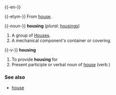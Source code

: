 {{-en-}}

{{-etym-}}
From [[house]].

{{-noun-}}
'''housing'''  (''plural:'' [[housings]])
#A group of [[House]]s.
#A mechanical component's container or covering.

{{-v-}}
'''housing'''
#To provide '''housing''' for
#Present participle or verbal noun of [[house]] (verb.)

===See also===
*[[house]]